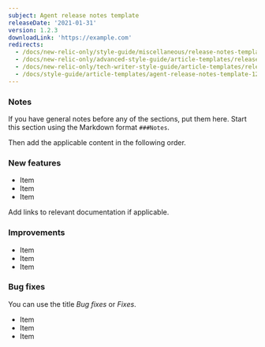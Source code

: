 ```yaml
---
subject: Agent release notes template
releaseDate: '2021-01-31'
version: 1.2.3
downloadLink: 'https://example.com'
redirects:
  - /docs/new-relic-only/style-guide/miscellaneous/release-notes-template-123
  - /docs/new-relic-only/advanced-style-guide/article-templates/release-notes-template-123
  - /docs/new-relic-only/tech-writer-style-guide/article-templates/release-notes-template-123
  - /docs/style-guide/article-templates/agent-release-notes-template-123
---
```


### Notes

If you have general notes before any of the sections, put them here. Start this section using the Markdown format `###Notes`.

Then add the applicable content in the following order.

### New features

* Item
* Item
* Item

Add links to relevant documentation if applicable.

### Improvements

* Item
* Item
* Item

### Bug fixes

You can use the title _Bug fixes_ or _Fixes_.

* Item
* Item
* Item
